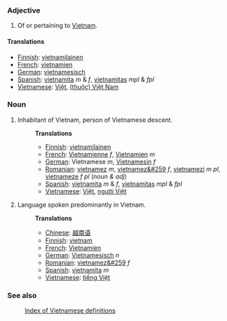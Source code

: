 ===Adjective===
#Of or pertaining to [[Vietnam]].

====Translations====
*[[Finnish]]: [[vietnamilainen]]
*[[French]]: [[vietnamien]]
*[[German]]: [[vietnamesisch]]
*[[Spanish]]: [[vietnamita]] ''m'' &amp; ''f'', [[vietnamitas]] ''mpl'' &amp; ''fpl''
*[[Vietnamese]]: [[Việt]], [[Việt Nam|(thuộc) Việt Nam]]

===Noun===
#Inhabitant of Vietnam, person of Vietnamese descent.
#:'''Translations'''
#:*[[Finnish]]: [[vietnamilainen]]
#:*[[French]]: [[Vietnamienne]] ''f'', [[Vietnamien]] ''m''
#:*[[German]]: Vietnamese ''m'', [[Vietnamesin]] ''f''
#:*[[Romanian]]: [[vietnamez]] ''m'', [[vietnamez&#259]] ''f'', [[vietnamezi]] ''m pl'', [[vietnameze]] ''f pl'' (''noun & adj'')
#:*[[Spanish]]: [[vietnamita]] ''m'' &amp; ''f'', [[vietnamitas]] ''mpl'' &amp; ''fpl''
#:*[[Vietnamese]]: [[Việt]], [[người Việt]]
#Language spoken predominantly in Vietnam.
#:'''Translations'''
#:*[[Chinese]]: [[越南语]]
#:*[[Finnish]]: [[vietnam]]
#:*[[French]]: [[Vietnamien]]
#:*[[German]]: [[Vietnamesisch]] ''n''
#:*[[Romanian]]: [[vietnamez&#259]] ''f''
#:*[[Spanish]]: [[vietnamita]] ''m''
#:*[[Vietnamese]]: [[tiếng Việt]]

===See also===
:[[Wiktionary:Vietnamese index|Index of Vietnamese definitions]]